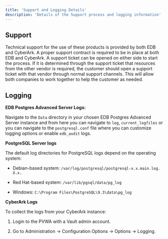 ```yaml
---
title: 'Support and Logging Details'
description: 'Details of the Support process and logging information'
---
```


## Support

Technical support for the use of these products is provided by both EDB and CyberArk.  A proper support contract is required to be in place at both EDB and CyberArk.  A support ticket can be opened on either side to start the process.  If it is determined through the support ticket that resources from the other vendor is required, the customer should open a support ticket with that vendor through normal support channels.  This will allow both companies to work together to help the customer as needed.

## Logging

**EDB Postgres Advanced Server Logs:**

Navigate to the `Data` directory in your chosen EDB Postgres Advanced Server instance and from here you can navigate to `log`, `current_logfiles` or you can navigate to the `postgresql.conf` file where you can customize logging options or enable `edb_audit` logs.

**PostgreSQL Server logs**

The default log directories for PostgreSQL logs depend on the operating system:

- Debian-based system: `/var/log/postgresql/postgresql-x.x.main.log. X.x.`

- Red Hat-based system: `/var/lib/pgsql/data/pg_log`

- Windows: `C:\Program Files\PostgreSQL\9.3\data\pg_log`

**CyberArk Logs**

To collect the logs from your CyberArk instance:

1. Login to the PVWA with a Vault admin account.

2. Go to Administration -> Configuration Options -> Options -> Logging.
